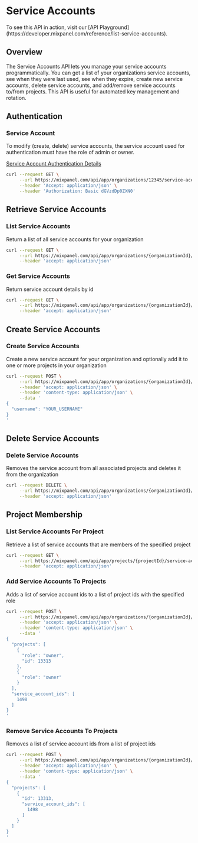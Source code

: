
# Service Accounts

<CustomCallout type="info">
  To see this API in action, visit our [API Playground](https://developer.mixpanel.com/reference/list-service-accounts).
</CustomCallout>

## Overview
The Service Accounts API lets you manage your service accounts programmatically. You can get a list of your organizations service accounts, see when they were last used, see when they expire, create new service accounts, delete service accounts, and add/remove service accounts to/from projects. This API is useful for automated key management and rotation.

## Authentication

### Service Account

<CustomCallout type="info" title="Roles & Permissions">
    To modify (create, delete) service accounts, the service account used for authentication must have the role of admin or owner.
</CustomCallout>

[Service Account Authentication Details](/reference/other-bits/authentication#service-accounts)

```sh
curl --request GET \
     --url https://mixpanel.com/api/app/organizations/12345/service-accounts \
     --header 'Accept: application/json' \
     --header 'Authorization: Basic dGVzdDp0ZXN0'
```

## Retrieve Service Accounts

### List Service Accounts
Return a list of all service accounts for your organization

```sh
curl --request GET \
     --url https://mixpanel.com/api/app/organizations/{organizationId}/service-accounts \
     --header 'accept: application/json'
```

### Get Service Accounts
Return service account details by id

```sh
curl --request GET \
     --url https://mixpanel.com/api/app/organizations/{organizationId}/service-accounts/{serviceAccountId} \
     --header 'accept: application/json'
```

## Create Service Accounts

### Create Service Accounts
Create a new service account for your organization and optionally add it to one or more projects in your organization

```sh
curl --request POST \
     --url https://mixpanel.com/api/app/organizations/{organizationId}/service-accounts \
     --header 'accept: application/json' \
     --header 'content-type: application/json' \
     --data '
{
  "username": "YOUR_USERNAME"
}
'
```

## Delete Service Accounts

### Delete Service Accounts
Removes the service account from all associated projects and deletes it from the organization

```sh
curl --request DELETE \
     --url https://mixpanel.com/api/app/organizations/{organizationId}/service-accounts/P \
     --header 'accept: application/json'
```

## Project Membership

### List Service Accounts For Project
Retrieve a list of service accounts that are members of the specified project

```sh
curl --request GET \
     --url https://mixpanel.com/api/app/projects/{projectId}/service-accounts \
     --header 'accept: application/json'
```

### Add Service Accounts To Projects
Adds a list of service account ids to a list of project ids with the specified role

```sh
curl --request POST \
     --url https://mixpanel.com/api/app/organizations/{organizationId}/service-accounts/add-to-project \
     --header 'accept: application/json' \
     --header 'content-type: application/json' \
     --data '
{
  "projects": [
    {
      "role": "owner",
      "id": 13313
    },
    {
      "role": "owner"
    }
  ],
  "service_account_ids": [
    1498
  ]
}
'
```

### Remove Service Accounts To Projects
Removes a list of service account ids from a list of project ids

```sh
curl --request POST \
     --url https://mixpanel.com/api/app/organizations/{organizationId}/service-accounts/remove-from-project \
     --header 'accept: application/json' \
     --header 'content-type: application/json' \
     --data '
{
  "projects": [
    {
      "id": 13313,
      "service_account_ids": [
        1498
      ]
    }
  ]
}
'
```
